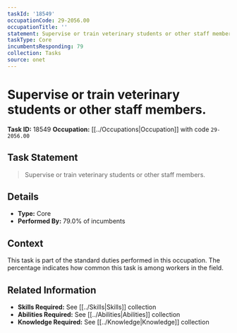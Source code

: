 ```yaml
---
taskId: '18549'
occupationCode: 29-2056.00
occupationTitle: ''
statement: Supervise or train veterinary students or other staff members.
taskType: Core
incumbentsResponding: 79
collection: Tasks
source: onet
---
```

# Supervise or train veterinary students or other staff members.

**Task ID:** 18549
**Occupation:** [[../Occupations|Occupation]] with code `29-2056.00`

## Task Statement

> Supervise or train veterinary students or other staff members.

## Details

- **Type:** Core
- **Performed By:** 79.0% of incumbents

## Context

This task is part of the standard duties performed in this occupation. The percentage indicates how common this task is among workers in the field.

## Related Information

- **Skills Required:** See [[../Skills|Skills]] collection
- **Abilities Required:** See [[../Abilities|Abilities]] collection
- **Knowledge Required:** See [[../Knowledge|Knowledge]] collection
